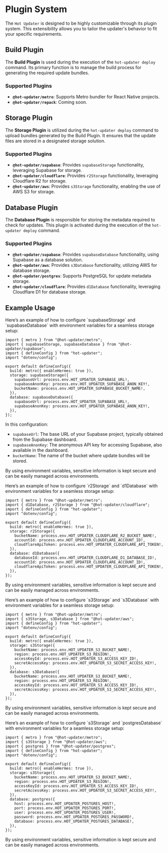 

# Plugin System

The `Hot Updater` is designed to be highly customizable through its plugin system. This extensibility allows you to tailor the updater's behavior to fit your specific requirements.

## Build Plugin

The **Build Plugin** is used during the execution of the `hot-updater deploy` command. Its primary function is to manage the build process for generating the required update bundles.

### Supported Plugins

- **`@hot-updater/metro`**: Supports Metro bundler for React Native projects.
- **`@hot-updater/repack`**: Coming soon.

## Storage Plugin

The **Storage Plugin** is utilized during the `hot-updater deploy` command to upload bundles generated by the Build Plugin. It ensures that the update files are stored in a designated storage solution.

### Supported Plugins

- **`@hot-updater/supabase`**: Provides `supabaseStorage` functionality, leveraging Supabase for storage.
- **`@hot-updater/cloudflare`**: Provides `r2Storage` functionality, leveraging Cloudflare R2 for storage.
- **`@hot-updater/aws`**: Provides `s3Storage` functionality, enabling the use of AWS S3 for storage.

## Database Plugin

The **Database Plugin** is responsible for storing the metadata required to check for updates. This plugin is activated during the execution of the `hot-updater deploy` command.

### Supported Plugins

- **`@hot-updater/supabase`**: Provides `supabaseDatabase` functionality, using Supabase as a database solution.
- **`@hot-updater/aws`**: Provides `s3Database` functionality, utilizing AWS for database storage.
- **`@hot-updater/postgres`**: Supports PostgreSQL for update metadata storage.
- **`@hot-updater/cloudflare`**: Provides `d1Database` functionality, leveraging Cloudflare D1 for database storage.


## Example Usage

<Tabs>
    <Tab label="Supabase">
Here’s an example of how to configure `supabaseStorage` and `supabaseDatabase` with environment variables for a seamless storage setup:

```tsx
import { metro } from "@hot-updater/metro";
import { supabaseStorage, supabaseDatabase } from "@hot-updater/supabase";
import { defineConfig } from "hot-updater";
import "dotenv/config";

export default defineConfig({
  build: metro({ enableHermes: true }),
  storage: supabaseStorage({
    supabaseUrl: process.env.HOT_UPDATER_SUPABASE_URL!,
    supabaseAnonKey: process.env.HOT_UPDATER_SUPABASE_ANON_KEY!,
    bucketName: process.env.HOT_UPDATER_SUPABASE_BUCKET_NAME!,
  }),
  database: supabaseDatabase({
    supabaseUrl: process.env.HOT_UPDATER_SUPABASE_URL!,
    supabaseAnonKey: process.env.HOT_UPDATER_SUPABASE_ANON_KEY!,
  }),
});
```

In this configuration:
- `supabaseUrl`: The base URL of your Supabase project, typically obtained from the Supabase dashboard.
- `supabaseAnonKey`: The anonymous API key for accessing Supabase, also available in the dashboard.
- `bucketName`: The name of the bucket where update bundles will be stored.

By using environment variables, sensitive information is kept secure and can be easily managed across environments.

</Tab>


 <Tab label="Cloudflare">
Here’s an example of how to configure `r2Storage` and `d1Database` with environment variables for a seamless storage setup:

```tsx
import { metro } from "@hot-updater/metro";
import { d1Database, r2Storage } from "@hot-updater/cloudflare";
import { defineConfig } from "hot-updater";
import "dotenv/config";

export default defineConfig({
  build: metro({ enableHermes: true }),
  storage: r2Storage({
    bucketName: process.env.HOT_UPDATER_CLOUDFLARE_R2_BUCKET_NAME!,
    accountId: process.env.HOT_UPDATER_CLOUDFLARE_ACCOUNT_ID!,
    cloudflareApiToken: process.env.HOT_UPDATER_CLOUDFLARE_API_TOKEN!,
  }),
  database: d1Database({
    databaseId: process.env.HOT_UPDATER_CLOUDFLARE_D1_DATABASE_ID!,
    accountId: process.env.HOT_UPDATER_CLOUDFLARE_ACCOUNT_ID!,
    cloudflareApiToken: process.env.HOT_UPDATER_CLOUDFLARE_API_TOKEN!,
  }),
});

```

By using environment variables, sensitive information is kept secure and can be easily managed across environments.

</Tab>


 <Tab label="Only AWS S3">
Here’s an example of how to configure `s3Storage` and `s3Database` with environment variables for a seamless storage setup:

```tsx
import { metro } from "@hot-updater/metro";
import { s3Storage, s3Database } from "@hot-updater/aws";
import { defineConfig } from "hot-updater";
import "dotenv/config";

export default defineConfig({
  build: metro({ enableHermes: true }),
  storage: s3Storage({
    bucketName: process.env.HOT_UPDATER_S3_BUCKET_NAME!,
    region: process.env.HOT_UPDATER_S3_REGION!,
    accessKeyId: process.env.HOT_UPDATER_S3_ACCESS_KEY_ID!,
    secretAccessKey: process.env.HOT_UPDATER_S3_SECRET_ACCESS_KEY!,
  }),
  database: s3Database({
    bucketName: process.env.HOT_UPDATER_S3_BUCKET_NAME!,
    region: process.env.HOT_UPDATER_S3_REGION!,
    accessKeyId: process.env.HOT_UPDATER_S3_ACCESS_KEY_ID!,
    secretAccessKey: process.env.HOT_UPDATER_S3_SECRET_ACCESS_KEY!,
  }),
});
```

By using environment variables, sensitive information is kept secure and can be easily managed across environments.

</Tab>


 <Tab label="AWS S3 + Postgres">
Here’s an example of how to configure `s3Storage` and `postgresDatabase` with environment variables for a seamless storage setup:

```tsx
import { metro } from "@hot-updater/metro";
import { s3Storage } from "@hot-updater/aws";
import { postgres } from "@hot-updater/postgres";
import { defineConfig } from "hot-updater";
import "dotenv/config";

export default defineConfig({
  build: metro({ enableHermes: true }),
  storage: s3Storage({
    bucketName: process.env.HOT_UPDATER_S3_BUCKET_NAME!,
    region: process.env.HOT_UPDATER_S3_REGION!,
    accessKeyId: process.env.HOT_UPDATER_S3_ACCESS_KEY_ID!,
    secretAccessKey: process.env.HOT_UPDATER_S3_SECRET_ACCESS_KEY!,
  }),
  database: postgres({
    host: process.env.HOT_UPDATER_POSTGRES_HOST!,
    port: process.env.HOT_UPDATER_POSTGRES_PORT!,
    user: process.env.HOT_UPDATER_POSTGRES_USER!,
    password: process.env.HOT_UPDATER_POSTGRES_PASSWORD!,
    database: process.env.HOT_UPDATER_POSTGRES_DATABASE!,
  }),
});
```

By using environment variables, sensitive information is kept secure and can be easily managed across environments.

</Tab>
</Tabs>
